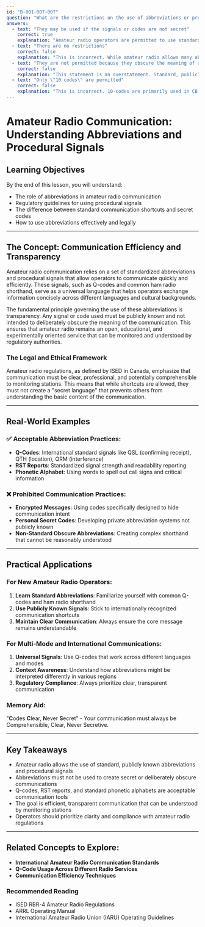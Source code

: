```yaml
---
id: "B-001-007-007"
question: "What are the restrictions on the use of abbreviations or procedural signals in the amateur radio service?"
answers:
  - text: "They may be used if the signals or codes are not secret"
    correct: true
    explanation: "Amateur radio operators are permitted to use standard abbreviations and procedural signals as long as they are publicly known and not intended to obscure the meaning of communications. These standard signals, like Q-codes (QSL, QTH) and common ham radio abbreviations, facilitate efficient communication without creating secret or encrypted messages that would violate amateur radio regulations."
  - text: "There are no restrictions"
    correct: false
    explanation: "This is incorrect. While amateur radio allows many abbreviations, there are specific restrictions. Codes or signals cannot be used to deliberately obscure the meaning of communications, and all communications must remain transparent and potentially decipherable by regulatory authorities."
  - text: "They are not permitted because they obscure the meaning of a message to government monitoring stations"
    correct: false
    explanation: "This statement is an overstatement. Standard, publicly known abbreviations and procedural signals are perfectly acceptable in amateur radio. The key restriction is that these signals must not be used to create secret or deliberately obfuscated communications."
  - text: "Only \"10 codes\" are permitted"
    correct: false
    explanation: "This is incorrect. 10-codes are primarily used in CB and public safety radio, not in amateur radio. Amateur radio uses its own set of standard abbreviations like Q-codes, RST reports, and common ham radio shorthand, which are widely understood within the amateur radio community."
---
```


# Amateur Radio Communication: Understanding Abbreviations and Procedural Signals

## Learning Objectives
By the end of this lesson, you will understand:
- The role of abbreviations in amateur radio communication
- Regulatory guidelines for using procedural signals
- The difference between standard communication shortcuts and secret codes
- How to use abbreviations effectively and legally

---

## The Concept: Communication Efficiency and Transparency

Amateur radio communication relies on a set of standardized abbreviations and procedural signals that allow operators to communicate quickly and efficiently. These signals, such as Q-codes and common ham radio shorthand, serve as a universal language that helps operators exchange information concisely across different languages and cultural backgrounds.

The fundamental principle governing the use of these abbreviations is transparency. Any signal or code used must be publicly known and not intended to deliberately obscure the meaning of the communication. This ensures that amateur radio remains an open, educational, and experimentally oriented service that can be monitored and understood by regulatory authorities.

### The Legal and Ethical Framework

Amateur radio regulations, as defined by ISED in Canada, emphasize that communication must be clear, professional, and potentially comprehensible to monitoring stations. This means that while shortcuts are allowed, they must not create a "secret language" that prevents others from understanding the basic content of the communication.

---

## Real-World Examples

### ✅ Acceptable Abbreviation Practices:
- **Q-Codes**: International standard signals like QSL (confirming receipt), QTH (location), QRM (interference)
- **RST Reports**: Standardized signal strength and readability reporting
- **Phonetic Alphabet**: Using words to spell out call signs and critical information

### ❌ Prohibited Communication Practices:
- **Encrypted Messages**: Using codes specifically designed to hide communication intent
- **Personal Secret Codes**: Developing private abbreviation systems not publicly known
- **Non-Standard Obscure Abbreviations**: Creating complex shorthand that cannot be reasonably understood

---

## Practical Applications

### For New Amateur Radio Operators:
1. **Learn Standard Abbreviations**: Familiarize yourself with common Q-codes and ham radio shorthand
2. **Use Publicly Known Signals**: Stick to internationally recognized communication shortcuts
3. **Maintain Clear Communication**: Always ensure the core message remains understandable

### For Multi-Mode and International Communications:
1. **Universal Signals**: Use Q-codes that work across different languages and modes
2. **Context Awareness**: Understand how abbreviations might be interpreted differently in various regions
3. **Regulatory Compliance**: Always prioritize clear, transparent communication

### Memory Aid:
"**C**odes **C**lear, **N**ever **S**ecret" - Your communication must always be Comprehensible, Clear, Never Secretive.

---

## Key Takeaways

- Amateur radio allows the use of standard, publicly known abbreviations and procedural signals
- Abbreviations must not be used to create secret or deliberately obscure communications
- Q-codes, RST reports, and standard phonetic alphabets are acceptable communication tools
- The goal is efficient, transparent communication that can be understood by monitoring stations
- Operators should prioritize clarity and compliance with amateur radio regulations

---

## Related Concepts to Explore:
- **International Amateur Radio Communication Standards**
- **Q-Code Usage Across Different Radio Services**
- **Communication Efficiency Techniques**

### Recommended Reading
- ISED RBR-4 Amateur Radio Regulations
- ARRL Operating Manual
- International Amateur Radio Union (IARU) Operating Guidelines